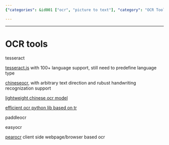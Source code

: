 ```yaml
---
{"categories": &id001 ["ocr", "picture to text"], "category": "OCR Tools", "date": "2023-12-22 23:52:59", "description": "This article compares various OCR (Optical Character Recognition) tools like tesseract.js, ChineseOCR, chineseocr_lite, TrWebOCR, paddleocr, easyocr, and PearOCR. These tools support multiple languages, different text directions, and handwriting recognition with varying capabilities.", "tags": *id001, "title": "OCR tools"}

---
```


------

# OCR tools

tesseract

[tesseract.js](https://github.com/naptha/tesseract.js) with 100+ language support, still need to predefine language type

[chineseocr](https://github.com/chineseocr/chineseocr), with arbitrary text direction and rubust handwriting recognization support

[lightweight chinese ocr model](https://github.com/DayBreak-u/chineseocr_lite)

[efficient ocr python lib based on tr](https://github.com/alisen39/TrWebOCR)

paddleocr

easyocr

[pearocr](https://github.com/PearOCR/website) client side webpage/browser based ocr

